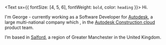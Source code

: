 <Text sx={{ fontSize: [4, 5, 6], fontWeight: `bold`, color: `heading` }}>
  Hi.
</Text>

I'm George - currently working as a Software Developer for <a href="//autodesk.co.uk" target="_blank" rel="noopener noreferrer" >Autodesk</a>, a large multi-national company which ,  in the [Autodesk Construction cloud](//construction.autodesk.com/) product team.

I’m based in [Salford](https://www.google.co.uk/maps/place/Salford+District/), a region of Greater Manchester in the United Kingdom.
